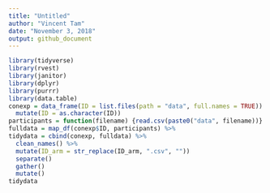```yaml
---
title: "Untitled"
author: "Vincent Tam"
date: "November 3, 2018"
output: github_document
---
```


```r
library(tidyverse)
library(rvest)
library(janitor)
library(dplyr)
library(purrr)
library(data.table)
conexp = data_frame(ID = list.files(path = "data", full.names = TRUE)) %>%
  mutate(ID = as.character(ID)) 
participants = function(filename) {read.csv(paste0("data", filename))} %>%
fulldata = map_df(conexp$ID, participants) %>%
tidydata = cbind(conexp, fulldata) %>%
  clean_names() %>%
  mutate(ID_arm = str_replace(ID_arm, ".csv", ""))
  separate()
  gather()
  mutate()
tidydata
```

